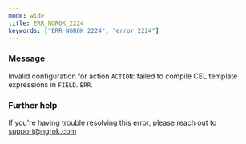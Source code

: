```yaml
---
mode: wide
title: ERR_NGROK_2224
keywords: ["ERR_NGROK_2224", "error 2224"]
---
```



### Message

Invalid configuration for action `ACTION`: failed to compile CEL template expressions in `FIELD`.
`ERR`.

<ErrorDetails />

### Further help

If you're having trouble resolving this error, please reach out to [support@ngrok.com](mailto:support@ngrok.com?subject=Help%20with%20ERR_NGROK_2224)
